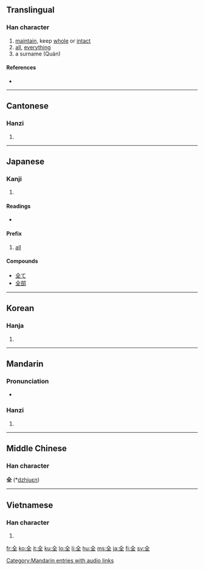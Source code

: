 ==Translingual==
{{stroke order|type=animate}}

===Han character===
{{Han char|rn=11|rad=入|as=04|sn=6|four=8010<sub>4</sub>|canj=人一土 (OMG)}}

# [[maintain]], keep [[whole]] or [[intact]]
# [[all]], [[everything]]
# a surname (Quán)

====References====
* {{Han ref|kx=0126.050|dkj=01424|dj=0271.030|hdz=10115.080|uh=5168|ud=20840|bh=A5FE|bd=42494}}

----

==Cantonese==

===Hanzi===
{{yue-hanzi|jyut=|y=chyun4}}

# {{defn|Cantonese|sort=入04}}

----

==Japanese==

===Kanji===
{{ja-kanji|grade=3|rs=入04}}

# {{defn|Japanese}}

====Readings====
* {{ja-readings|on=[[ぜん]] (zen), [[せん]] (sen)|kun=[[まったく]] (mattaku), [[まったい]] (mattai), [[まっとうする]] (mattousuru)}}

====Prefix====
{{ja-pos|k|prefix|hira=ぜん|rom=zen|hidx=せん'}}
# [[all]]

====Compounds====
* [[全て]]
* [[全部]]

----

==Korean==

===Hanja===
{{ko-hanja|hangeul=전|rv=jeon|mr=chŏn}}

# {{defn|Korean|sort=入04}}

----

==Mandarin==

===Pronunciation===
*{{audio|zh-quán.ogg|audio}}

===Hanzi===
{{cmn-hanzi|pin=[[quán]] ([[quan2]]), [[liǎng]] ([[liang3]]), [[liàng]] ([[liang4]])|wg=liang<sup>3</sup>, liang<sup>4</sup>, ch'üan<sup>2</sup>}}

# {{defn|Mandarin|sort=入04}}

[[Category:Mandarin entries with audio links]]

----

==Middle Chinese==
===Han character===
'''全''' (*[[dzhiuɛn]])<!--note: asterisk indicates that this character appears more than four times in the Tang Dynasty corpus of literature-->

----

==Vietnamese==

===Han character===
{{vi-hantu|[[toàn]], [[tuyền]]|rs=入04}}

# {{defn|Vietnamese|sort=入04}}

[[fr:全]]
[[ko:全]]
[[it:全]]
[[ku:全]]
[[lo:全]]
[[li:全]]
[[hu:全]]
[[ms:全]]
[[ja:全]]
[[fi:全]]
[[sv:全]]